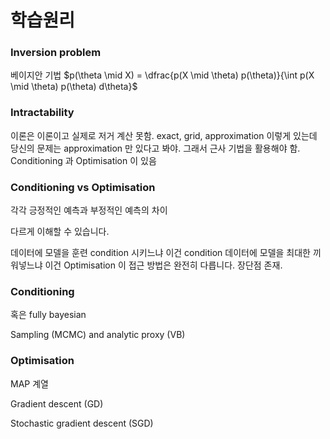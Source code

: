 # 학습원리 {#principle}

### Inversion problem {-}

베이지안 기법 $p(\theta \mid X) = \dfrac{p(X \mid \theta) p(\theta)}{\int p(X \mid \theta) p(\theta) d\theta}$

### Intractability {-}

이론은 이론이고 실제로 저거 계산 못함.
exact, grid, approximation 이렇게 있는데 당신의 문제는 approximation 만 있다고 봐야.
그래서 근사 기법을 활용해야 함.
Conditioning 과 Optimisation 이 있음

### Conditioning vs Optimisation {-}

각각 긍정적인 예측과 부정적인 예측의 차이

다르게 이해할 수 있습니다.

데이터에 모델을 훈련 condition 시키느냐 이건 condition
데이터에 모델을 최대한 끼워넣느냐 이건 Optimisation
이 접근 방법은 완전히 다릅니다. 장단점 존재.

### Conditioning {-}

혹은 fully bayesian

Sampling (MCMC) and analytic proxy (VB)

### Optimisation {-}

MAP 계열

Gradient descent (GD)

Stochastic gradient descent (SGD)
